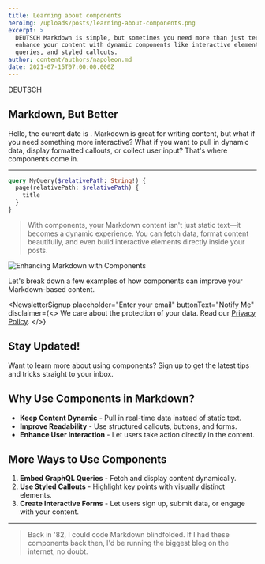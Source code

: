 ```yaml
---
title: Learning about components
heroImg: /uploads/posts/learning-about-components.png
excerpt: >
  DEUTSCH Markdown is simple, but sometimes you need more than just text. Learn how to
  enhance your content with dynamic components like interactive elements, custom
  queries, and styled callouts.
author: content/authors/napoleon.md
date: 2021-07-15T07:00:00.000Z
---
```


DEUTSCH

## Markdown, But Better

Hello, the current date is <DateTime format="local" />. Markdown is great for writing content, but what if you need something more interactive? What if you want to pull in dynamic data, display formatted callouts, or collect user input? That's where components come in.

---

```graphql
query MyQuery($relativePath: String!) {
  page(relativePath: $relativePath) {
    title
  }
}
```

> With components, your Markdown content isn't just static text—it becomes a dynamic experience. You can fetch data, format content beautifully, and even build interactive elements directly inside your posts.

![Enhancing Markdown with Components](/uploads/unsplash-75EFpyXu3Wg.jpg)

Let's break down a few examples of how components can improve your Markdown-based content.

<NewsletterSignup
  placeholder="Enter your email"
  buttonText="Notify Me"
  disclaimer={<>
    We care about the protection of your data. Read our [Privacy Policy](http://example.com).
  </>}
>
  ## Stay Updated!

Want to learn more about using components? Sign up to get the latest tips and tricks straight to your inbox.

</NewsletterSignup>

## Why Use Components in Markdown?

- **Keep Content Dynamic** - Pull in real-time data instead of static text.
- **Improve Readability** - Use structured callouts, buttons, and forms.
- **Enhance User Interaction** - Let users take action directly in the content.

## More Ways to Use Components

1. **Embed GraphQL Queries** - Fetch and display content dynamically.
2. **Use Styled Callouts** - Highlight key points with visually distinct elements.
3. **Create Interactive Forms** - Let users sign up, submit data, or engage with your content.

---

<BlockQuote authorName="Uncle Rico AI">
  Back in '82, I could code Markdown blindfolded. If I had these components back
  then, I'd be running the biggest blog on the internet, no doubt.
</BlockQuote>
